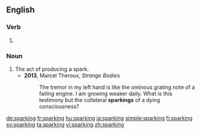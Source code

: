 ==English==

===Verb===
{{head|en|present participle}}

# {{present participle of|spark|lang=en}}

===Noun===
{{en-noun}}

# The act of producing a spark.
#* '''2013''', Marcel Theroux, ''Strange Bodies''
#*: The tremor in my left hand is like the ominous grating note of a failing engine. I am growing weaker daily. What is this testimony but the collateral '''sparkings''' of a dying consciousness?

[[de:sparking]]
[[fr:sparking]]
[[hu:sparking]]
[[ja:sparking]]
[[simple:sparking]]
[[fi:sparking]]
[[sv:sparking]]
[[ta:sparking]]
[[vi:sparking]]
[[zh:sparking]]